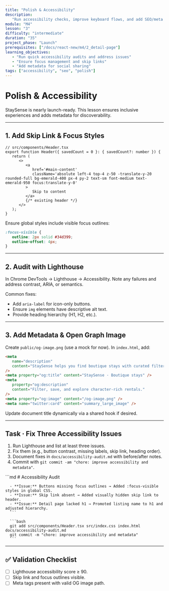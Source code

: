```yaml
---
title: "Polish & Accessibility"
description:
   "Run accessibility checks, improve keyboard flows, and add SEO/meta polish."
module: "M4"
lesson: "3"
difficulty: "intermediate"
duration: "35"
project_phase: "Launch"
prerequisites: ["/docs/react-new/m4/2_detail-page"]
learning_objectives:
   - "Run quick accessibility audits and address issues"
   - "Ensure focus management and skip links"
   - "Add metadata for social sharing"
tags: ["accessibility", "seo", "polish"]
---
```



# Polish & Accessibility

StaySense is nearly launch-ready. This lesson ensures inclusive experiences and
adds metadata for discoverability.

---

## 1. Add Skip Link & Focus Styles

```tsx
// src/components/Header.tsx
export function Header({ savedCount = 0 }: { savedCount?: number }) {
   return (
      <>
         <a
            href='#main-content'
            className='absolute left-4 top-4 z-50 -translate-y-20 rounded-full bg-emerald-400 px-4 py-2 text-sm font-medium text-emerald-950 focus:translate-y-0'
         >
            Skip to content
         </a>
         {/* existing header */}
      </>
   );
}
```

Ensure global styles include visible focus outlines:

```css
:focus-visible {
   outline: 2px solid #34d399;
   outline-offset: 4px;
}
```

---

## 2. Audit with Lighthouse

In Chrome DevTools → Lighthouse → Accessibility. Note any failures and address
contrast, ARIA, or semantics.

Common fixes:

-  Add `aria-label` for icon-only buttons.
-  Ensure `img` elements have descriptive alt text.
-  Provide heading hierarchy (H1, H2, etc.).

---

## 3. Add Metadata & Open Graph Image

Create `public/og-image.png` (use a mock for now). In `index.html`, add:

```html
<meta
   name="description"
   content="StaySense helps you find boutique stays with curated filters."
/>
<meta property="og:title" content="StaySense · Boutique stays" />
<meta
   property="og:description"
   content="Filter, save, and explore character-rich rentals."
/>
<meta property="og:image" content="/og-image.png" />
<meta name="twitter:card" content="summary_large_image" />
```

Update document title dynamically via a shared hook if desired.

---

## Task · Fix Three Accessibility Issues

1. Run Lighthouse and list at least three issues.
2. Fix them (e.g., button contrast, missing labels, skip link, heading order).
3. Document fixes in `docs/accessibility-audit.md` with before/after notes.
4. Commit with `git commit -am "chore: improve accessibility and metadata"`.

<Accordions type='single' className='mt-4'>
   <Accordion title='Solution Outline'>
      ```md
      # Accessibility Audit

      - **Issue:** Buttons missing focus outlines → Added :focus-visible styles in global CSS.
      - **Issue:** Skip link absent → Added visually hidden skip link to header.
      - **Issue:** Detail page lacked h1 → Promoted listing name to h1 and adjusted hierarchy.
      ```

      ```bash
      git add src/components/Header.tsx src/index.css index.html docs/accessibility-audit.md
      git commit -m "chore: improve accessibility and metadata"
      ```

   </Accordion>
</Accordions>

---

## ✅ Validation Checklist

-  [ ] Lighthouse accessibility score ≥ 90.
-  [ ] Skip link and focus outlines visible.
-  [ ] Meta tags present with valid OG image path.
